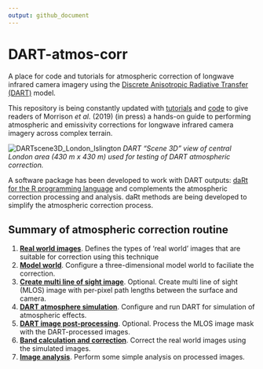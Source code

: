 ```yaml
---
output: github_document
---
```

# DART-atmos-corr
A place for code and tutorials for atmospheric correction of longwave infrared camera imagery using the [Discrete Anisotropic Radiative Transfer (DART)](http://www.cesbio.ups-tlse.fr/us/dart.html) model.

This repository is being constantly updated with [tutorials](tutorials) and [code](code) to give readers of Morrison *et al.* (2019) (in press) a hands-on guide to performing atmospheric and emissivity corrections for longwave infrared camera imagery across complex terrain.

![DARTscene3D_London_Islington](readme/DARTscene3D_London_Islington.PNG)
*DART "Scene 3D" view of central London area (430 m x 430 m) used for testing of DART atmospheric correction.*

A software package has been developed to work with DART outputs: [daRt for the R programming language](https://github.com/willmorrison1/daRt) and complements the atmospheric correction processing and analysis. daRt methods are being developed to simplify the atmospheric correction process. 

## Summary of atmospheric correction routine 

1. [**Real world images**](tutorials/Real-world-images). 
Defines the types of 'real world' images that are suitable for correction using this technique
2. [**Model world**](tutorials/Model-world). 
 Configure a three-dimensional model world to faciliate the correction.
3. [**Create multi line of sight image**](tutorials/Multi-line-of-sight-images). 
 Optional. Create multi line of sight (MLOS) image with per-pixel path lengths between the surface and camera.
4. [**DART atmosphere simulation**](tutorials/DART-simulation). 
 Configure and run DART for simulation of atmospheric effects.
5. [**DART image post-processing**](tutorials/DART-simulation-post-processing). 
 Optional. Process the MLOS image mask with the DART-processed images.
6. [**Band calculation and correction**](tutorials/Band-calculation). 
 Correct the real world images using the simulated images.
7. [**Image analysis**](tutorials/Image-analysis). Perform some simple analysis on processed images.



